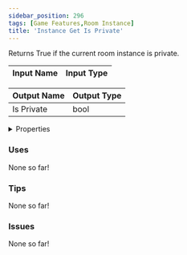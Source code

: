```yaml
---
sidebar_position: 296
tags: [Game Features,Room Instance]
title: 'Instance Get Is Private'
---
```


Returns True if the current room instance is private.




<EsbSvg />

| Input Name | Input Type |
|-----------|-----------|

| Output Name | Output Type |
|-----------|-----------|
| Is Private | bool |


<details>
  <summary>Properties</summary>
  <div>
    <div>
    <table>
      <thead>
        <tr>
          <th>Is beta required?</th>
          <th>❌</th>
        </tr>
        <tr>
          <th>Is this chip a trolling risk?</th>
          <th>❌</th>
        </tr>
        <tr>
          <th>Is this chip a role assignment risk?</th>
          <th>❌</th>
        </tr>
        <tr>
          <th>Chip UUID</th>
          <th>aa263220-c6aa-4789-b09c-c73d7fa144fd</th>
        </tr>
      </thead>
    </table>
    </div>
  </div>
</details>

### Uses

None so far!

### Tips

None so far!

### Issues

None so far!